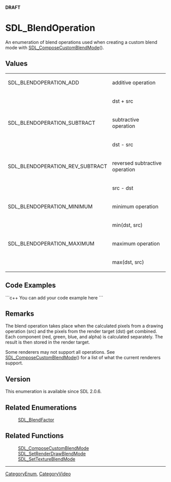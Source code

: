 <!-- pragma section-numbers off -->
<!-- pragma camelcase off -->
'''DRAFT'''

= SDL_BlendOperation =
An enumeration of blend operations used when creating a custom blend mode with [[SDL_ComposeCustomBlendMode]]().


== Values ==
{|
|SDL_BLENDOPERATION_ADD
|additive operation
|-
| 
|dst + src
|-
|SDL_BLENDOPERATION_SUBTRACT
|subtractive operation
|-
| 
|dst - src
|-
|SDL_BLENDOPERATION_REV_SUBTRACT
|reversed subtractive operation
|-
| 
|src - dst
|-
|SDL_BLENDOPERATION_MINIMUM
|minimum operation
|-
| 
|min(dst, src)
|-
|SDL_BLENDOPERATION_MAXIMUM
|maximum operation
|-
| 
|max(dst, src)
|}

== Code Examples ==
```c++
You can add your code example here
```

== Remarks ==

The blend operation takes place when the calculated pixels from a drawing operation (src) and the pixels from the render target (dst) get combined. Each component (red, green, blue, and alpha) is calculated separately. The result is then stored in the render target.

Some renderers may not support all operations. See [[SDL_ComposeCustomBlendMode]]() for a list of what the current renderers support.

== Version ==

This enumeration is available since SDL 2.0.6.

== Related Enumerations ==
:[[SDL_BlendFactor]]

== Related Functions ==
:[[SDL_ComposeCustomBlendMode]]
:[[SDL_SetRenderDrawBlendMode]]
:[[SDL_SetTextureBlendMode]]

----
[[CategoryEnum]], [[CategoryVideo]]

<!-- #Actually from the SDL_blendmode.h header which does not have it's own category in this wiki. -->
